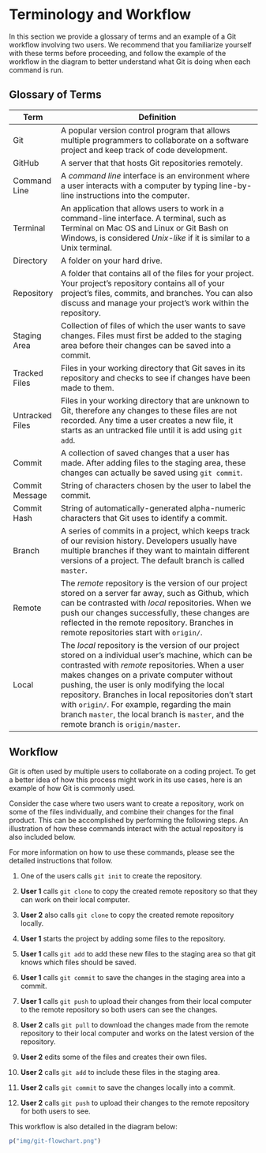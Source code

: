 # Terminology and Workflow {-}

In this section we provide a glossary of terms and an example of a Git workflow involving two users. We recommend that you familiarize yourself with these terms before proceeding, and follow the example of the workflow in the diagram to better understand what Git is doing when each command is run.

## Glossary of Terms {-}

| Term            | Definition                                                                                                                                                                                                           |
|-----------------|----------------------------------------------------------------------------------------------------------------------------------------------------------------------------------------------------------------------|
| Git             | A popular version control program that allows multiple programmers to collaborate on a software project and keep track of code development.                                                                                                                                                                                                                     |
| GitHub          | A server that that hosts Git repositories remotely.                                                                                                                                                                                                                     |
| Command Line    | A _command line_ interface is an environment where a user interacts with a computer by typing line-by-line instructions into the computer.                                                                                                                                                                                                                     |
| Terminal        | An application that allows users to work in a command-line interface. A terminal, such as Terminal on Mac OS and Linux or Git Bash on Windows, is considered _Unix-like_ if it is similar to a Unix terminal.                                                                                                                                                                                                                     |
| Directory       | A folder on your hard drive.                                                                                                                                                                                                                     |
| Repository      | A folder that contains all of the files for your project. Your project's repository contains all of your project's files, commits, and branches. You can also discuss and manage your project's work within the repository.                                                                                                                                                                                                                     |
| Staging Area    | Collection of files of which the user wants to save changes. Files must first be added to the staging area before their changes can be saved into a commit.                                                           |
| Tracked Files   | Files in your working directory that Git saves in its repository and checks to see if changes have been made to them.                                                                                                |
| Untracked Files | Files in your working directory that are unknown to Git, therefore any changes to these files are not recorded. Any time a user creates a new file, it starts as an untracked file until it is add using  `git add`. |
| Commit          | A collection of saved changes that a user has made. After adding files to the staging area, these changes can actually be saved using  `git commit`.                                                                 |
| Commit Message  | String of characters chosen by the user to label the commit.                                                                                                                                                         |
| Commit Hash     | String of automatically-generated alpha-numeric characters that Git uses to identify a commit.                                                                                                                       |
| Branch          | A series of commits in a project, which keeps track of our revision history. Developers usually have multiple branches if they want to maintain different versions of a project. The default branch is called  `master`.                            |
| Remote          | The _remote_ repository is the version of our project stored on a server far away, such as Github, which can be contrasted with _local_ repositories. When we push our changes successfully, these changes are reflected in the remote repository. Branches in remote repositories start with `origin/`.                                                                                                                                                                                                                     |
| Local           | The _local_ repository is the version of our project stored on a individual user's machine, which can be contrasted with _remote_ repositories. When a user makes changes on a private computer without pushing, the user is only modifying the local repository. Branches in local repositories don’t start with `origin/`. For example, regarding the main branch `master`, the local branch is `master`, and the remote branch is `origin/master`.                                                                                                                                                                                                                    |

## Workflow {-}

Git is often used by multiple users to collaborate on a coding project. To get a better idea of how this process might work in its use cases, here is an example of how Git is commonly used.

Consider the case where two users want to create a repository, work on some of the files individually, and combine their changes for the final product. This can be accomplished by performing the following steps. An illustration of how these commands interact with the actual repository is also included below.

For more information on how to use these commands, please see the detailed instructions that follow.


(1) One of the users calls `git init` to create the repository.

(2) **User 1** calls `git clone` to copy the created remote repository so that they can work on their local computer.

(3) **User 2** also calls `git clone` to copy the created remote repository locally.

(4) **User 1** starts the project by adding some files to the repository.

(5) **User 1** calls `git add` to add these new files to the staging area so that git knows which files should be saved.

(6) **User 1** calls `git commit` to save the changes in the staging area into a commit.

(7) **User 1** calls `git push` to upload their changes from their local computer to the remote repository so both users can see the changes.

(8) **User 2** calls `git pull` to download the changes made from the remote repository to their local computer and works on the latest version of the repository.

(9) **User 2** edits some of the files and creates their own files.

(10) **User 2** calls `git add` to include these files in the staging area.

(11) **User 2** calls `git commit` to save the changes locally into a commit.

(12) **User 2** calls `git push` to upload their changes to the remote repository for both users to see.


This workflow is also detailed in the diagram below:


```r
p("img/git-flowchart.png")
```

